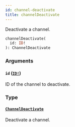 ```yaml
---
id: channel-deactivate
title: channelDeactivate
---
```


Deactivate a channel.

```graphql
channelDeactivate(
  id: ID!
): ChannelDeactivate

```

### Arguments

#### `id` ([`ID!`](/developer/api-reference/scalars/id))

ID of the channel to deactivate.

### Type

#### [`ChannelDeactivate`](/developer/api-reference/objects/channel-deactivate)

Deactivate a channel.
